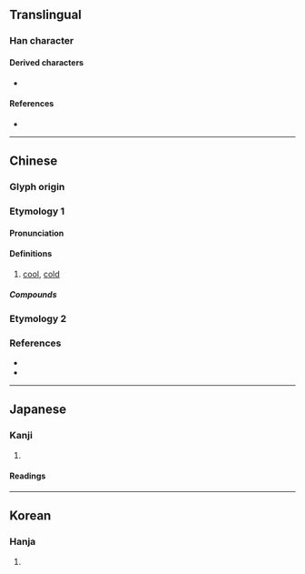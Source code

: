 {{character info/new}}
==Translingual==

===Han character===
{{Han char|rn=15|rad=冫|as=08|sn=10|four=35127|canj=IMQMB|ids=⿰冫青(GHT),冫靑(JK)}}

====Derived characters====
* {{l|mul|[[𠘒]]}}

====References====
* {{Han ref|kx=0132.420|dkj=01666|dj=0296.300|hdz=10298.010|uh=51CA|ud=20938|bh=D0E1|bd=53473}}

----

==Chinese==

===Glyph origin===
{{Han etym}}

===Etymology 1===
{{zh-forms}}

====Pronunciation====
{{zh-pron
|m=qìng
|c=cing3,zing6
|mn=chhìn
|mc=y
|oc=y
|cat=
}}

====Definitions====
{{zh-hanzi}}

# [[cool]], [[cold]]

=====Compounds=====
{{zh-der|冬溫夏凊|凊心:chhìn-sim;Min Nan}}

===Etymology 2===
{{zh-see|清|v}}

===References===
* {{R:twedu|B00210}}
* {{R:yue:Hanzi}}

----

==Japanese==

===Kanji===
{{ja-kanji|grade=|rs=冫08}}

# {{rfdef|ja|sort=冫08}}

====Readings====
{{ja-readings
|goon=しょう<しやう
|on=せい
|kun=さむ-い, すず-し.い
}}

----

==Korean==

===Hanja===
{{ko-hanja|hangeul=청|rv=cheong|mr=ch'ŏng}}

# {{rfdef|ko|sort=冫08}}